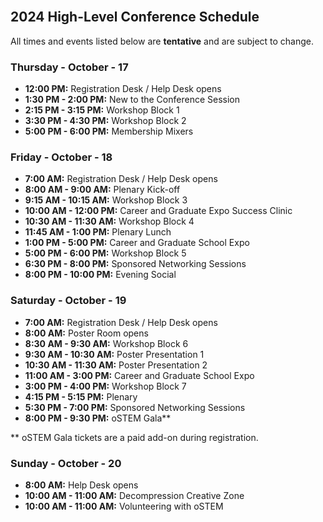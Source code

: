 
<SiteLayout title="Schedule" accent="nav-green">
<br />

<div className="font-bold text-nav-green">

## 2024 High-Level Conference Schedule

</div>

All times and events listed below are **tentative** and are subject to change.

<div className="text-teal-700 dark:text-teal-300">

### Thursday - October - 17

</div>

- **12:00 PM:** Registration Desk / Help Desk opens
- **1:30 PM - 2:00 PM:** New to the Conference Session
- **2:15 PM - 3:15 PM:** Workshop Block 1
- **3:30 PM - 4:30 PM:** Workshop Block 2
- **5:00 PM - 6:00 PM:** Membership Mixers

<div className="text-nav-blue">

### Friday - October - 18

</div>

- **7:00 AM:** Registration Desk / Help Desk opens
- **8:00 AM - 9:00 AM:** Plenary Kick-off
- **9:15 AM - 10:15 AM:** Workshop Block 3
- **10:00 AM - 12:00 PM:** Career and Graduate Expo Success Clinic
- **10:30 AM - 11:30 AM:** Workshop Block 4
- **11:45 AM - 1:00 PM:** Plenary Lunch
- **1:00 PM - 5:00 PM:** Career and Graduate School Expo
- **5:00 PM - 6:00 PM:** Workshop Block 5
- **6:30 PM - 8:00 PM:** Sponsored Networking Sessions
- **8:00 PM - 10:00 PM:** Evening Social 


<div className="text-indigo-700 dark:text-indigo-300">

### Saturday - October - 19

</div>

- **7:00 AM:** Registration Desk / Help Desk opens
- **8:00 AM:**  Poster Room opens
- **8:30 AM - 9:30 AM:** Workshop Block 6
- **9:30 AM - 10:30 AM:** Poster Presentation 1
- **10:30 AM - 11:30 AM:** Poster Presentation 2
- **11:00 AM - 3:00 PM:** Career and Graduate School Expo
- **3:00 PM - 4:00 PM:** Workshop Block 7
- **4:15 PM - 5:15 PM:** Plenary
- **5:30 PM - 7:00 PM:** Sponsored Networking Sessions
- **8:00 PM - 9:30 PM:** oSTEM Gala\*\*

\*\* oSTEM Gala tickets are a paid add-on during registration.

<div className="text-nav-purple">

### Sunday - October - 20

</div>

- **8:00 AM:** Help Desk opens
- **10:00 AM - 11:00 AM:** Decompression Creative Zone 
- **10:00 AM - 11:00 AM:** Volunteering with oSTEM

</SiteLayout>
